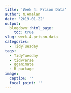 ```yaml
---
title: 'Week 4: Prison Data'
author: M.Amalan
date: '2019-01-22'
output: 
  blogdown::html_page:
    toc: true
slug: week-4-prison-data
categories:
  - TidyTuesday
tags:
  - TidyTuesday
  - tidyverse
  - gganimate
  - R package
image:
  caption: ''
  focal_point: ''
---
```


